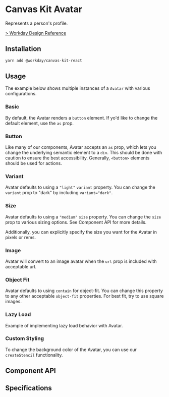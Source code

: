 

<Meta title="Components/Indicators/Avatar" />

# Canvas Kit Avatar

Represents a person's profile.

[> Workday Design Reference](https://canvas.workdaydesign.com/components/indicators/avatar)

## Installation

```sh
yarn add @workday/canvas-kit-react
```

## Usage

<SymbolDescription name="Avatar" fileName="/react/" />

The example below shows multiple instances of a `Avatar` with various configurations.

### Basic

By default, the Avatar renders a `button` element. If yo'd like to change the default element, use
the `as` prop.

<ExampleCodeBlock code={Basic} />

### Button

Like many of our components, Avatar accepts an `as` prop, which lets you change the underlying
semantic element to a `div`. This should be done with caution to ensure the best accessibility.
Generally, `<button>` elements should be used for actions.

<ExampleCodeBlock code={Button} />

### Variant

Avatar defaults to using a `"light"` `variant` property. You can change the `variant` prop to "dark"
by including `variant="dark"`.

<ExampleCodeBlock code={Variant} />

### Size

Avatar defaults to using a `"medium"` `size` property. You can change the `size` prop to various
sizing options. See Component API for more details.

Additionally, you can explicitly specify the size you want for the Avatar in pixels or rems.

<ExampleCodeBlock code={Size} />

### Image

Avatar will convert to an image avatar when the `url` prop is included with acceptable url.

<ExampleCodeBlock code={Image} />

### Object Fit

Avatar defaults to using `contain` for object-fit. You can change this property to any other
acceptable `object-fit` properties. For best fit, try to use square images.

<ExampleCodeBlock code={ObjectFit} />

### Lazy Load

Example of implementing lazy load behavior with Avatar.

<ExampleCodeBlock code={LazyLoad} />

### Custom Styling

To change the background color of the Avatar, you can use our `createStencil` functionality.

<ExampleCodeBlock code={CustomStyles} />

## Component API

<SymbolDoc name="Avatar" fileName="/react/" />

## Specifications

<Specifications file="Avatar.spec.ts" name="Avatar" />
